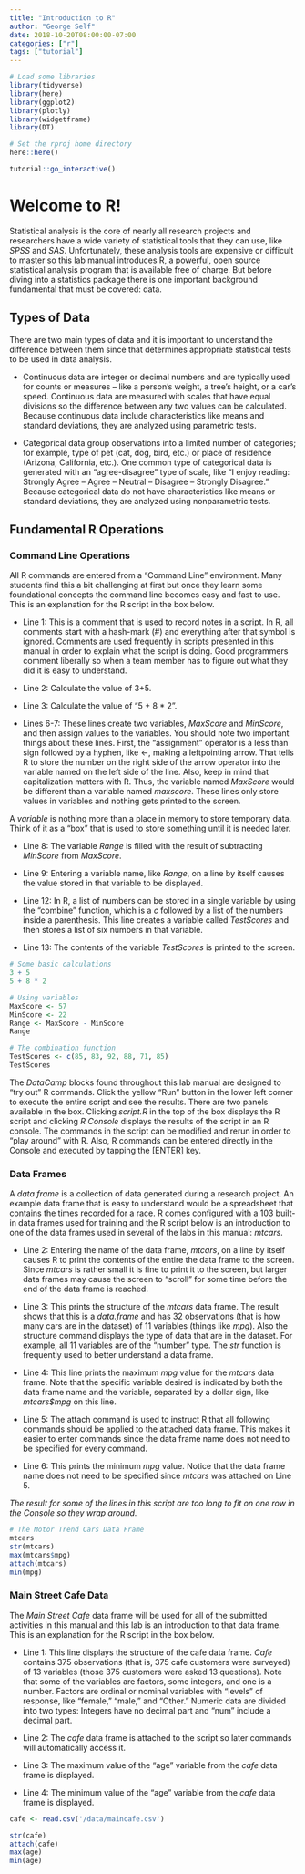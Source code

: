 ---
title: "Introduction to R"
author: "George Self"
date: 2018-10-20T08:00:00-07:00
categories: ["r"]
tags: ["tutorial"]
---

```{r setup, include=FALSE}
# Load some libraries
library(tidyverse)
library(here)
library(ggplot2)
library(plotly)
library(widgetframe)
library(DT)

# Set the rproj home directory
here::here()
```


```{r, include=FALSE}
tutorial::go_interactive()
```
# Welcome to R!

Statistical analysis is the core of nearly all research projects and researchers have a wide variety of statistical tools that they can use, like *SPSS* and *SAS*. Unfortunately, these analysis tools are expensive or difficult to master so this lab manual introduces R, a powerful, open source statistical analysis program that is available free of charge. But before diving into a statistics package there is one important background fundamental that must be covered: data.

## Types of Data

There are two main types of data and it is important to understand the difference between them since that determines appropriate statistical tests to be used in data analysis.

* Continuous data are integer or decimal numbers and are typically used for counts or measures -- like a person's weight, a tree's height, or a car's speed. Continuous data are measured with scales that have equal divisions so the difference between any two values can be calculated. Because continuous data include characteristics like means and standard deviations, they are analyzed using parametric tests.

* Categorical data group observations into a limited number of categories; for example, type of pet (cat, dog, bird, etc.) or place of residence (Arizona, California, etc.). One common type of categorical data is generated with an "agree-disagree" type of scale, like "I enjoy reading: Strongly Agree -- Agree -- Neutral -- Disagree -- Strongly Disagree." Because categorical data do not have characteristics like means or standard deviations, they are analyzed using nonparametric tests.

## Fundamental R Operations

### Command Line Operations

All R commands are entered from a "Command Line" environment. Many students find this a bit challenging at first but once they learn some foundational concepts the command line becomes easy and fast to use. This is an explanation for the R script in the box below.

* Line 1: This is a comment that is used to record notes in a script. In R, all comments start with a hash-mark (#) and everything after that symbol is ignored. Comments are used frequently in scripts presented in this manual in order to explain what the script is doing. Good programmers comment liberally so when a team member has to figure out what they did it is easy to understand.

* Line 2: Calculate the value of 3+5.

* Line 3: Calculate the value of "5 + 8 * 2".

* Lines 6-7: These lines create two variables, *MaxScore* and *MinScore*, and then assign values to the variables. You should note two important things about these lines. First, the "assignment" operator is a less than sign followed by a hyphen, like <-, making a leftpointing arrow. That tells R to store the number on the right side of the arrow operator into the variable named on the left side of the line. Also, keep in mind that capitalization matters with R. Thus, the variable named *MaxScore* would be different than a variable named *maxscore*. These lines only store values in variables and nothing gets printed to the screen.

<div class="grsnote">
A *variable* is nothing more than a place in memory to store temporary data. Think of it as a "box" that is used to store something until it is needed later.
</div>

* Line 8: The variable *Range* is filled with the result of subtracting *MinScore* from *MaxScore*.

* Line 9: Entering a variable name, like *Range*, on a line by itself causes the value stored in that variable to be displayed.

* Line 12: In R, a list of numbers can be stored in a single variable by using the "combine" function, which is a *c* followed by a list of the numbers inside a parenthesis. This line creates a variable called *TestScores* and then stores a list of six numbers in that variable.

* Line 13: The contents of the variable *TestScores* is printed to the screen.

```{r}
# Some basic calculations
3 + 5
5 + 8 * 2

# Using variables
MaxScore <- 57
MinScore <- 22
Range <- MaxScore - MinScore
Range

# The combination function
TestScores <- c(85, 83, 92, 88, 71, 85)
TestScores
```

<div class="grsnote">
The *DataCamp* blocks found throughout this lab manual are designed to "try out" R commands. Click the yellow "Run" button in the lower left corner to execute the entire script and see the results. There are two panels available in the box. Clicking *script.R* in the top of the box displays the R script and clicking *R Console* displays the results of the script in an R console. The commands in the script can be modified and rerun in order to "play around" with R. Also, R commands can be entered directly in the Console and executed by tapping the [ENTER] key.
</div>

### Data Frames

A *data frame* is a collection of data generated during a research project. An example data frame that is easy to understand would be a spreadsheet that contains the times recorded for a race. R comes configured with a 103 built-in data frames used for training and the R script below is an introduction to one of the data frames used in several of the labs in this manual: *mtcars*. 

* Line 2: Entering the name of the data frame, *mtcars*, on a line by itself causes R to print the contents of the entire the data frame to the screen. Since *mtcars* is rather small it is fine to print it to the screen, but larger data frames may cause the screen to "scroll" for some time before the end of the data frame is reached.

* Line 3: This prints the structure of the *mtcars* data frame. The result shows that this is a *data.frame* and has 32 observations (that is how many cars are in the dataset) of 11 variables (things like *mpg*). Also the structure command displays the type of data that are in the dataset. For example, all 11 variables are of the "number" type. The *str* function is frequently used to better understand a data frame.

* Line 4: This line prints the maximum *mpg* value for the *mtcars* data frame. Note that the specific variable desired is indicated by both the data frame name and the variable, separated by a dollar sign, like *mtcars$mpg* on this line.

* Line 5: The attach command is used to instruct R that all following commands should be applied to the attached data frame. This makes it easier to enter commands since the data frame name does not need to be specified for every command.

* Line 6: This prints the minimum *mpg* value. Notice that the data frame name does not need to be specified since *mtcars* was attached on Line 5.

*The result for some of the lines in this script are too long to fit on one row in the Console so they wrap around.*


```{r}
# The Motor Trend Cars Data Frame
mtcars
str(mtcars)
max(mtcars$mpg)
attach(mtcars)
min(mpg)
```

### Main Street Cafe Data

The *Main Street Cafe* data frame will be used for all of the submitted activities in this manual and this lab is an introduction to that data frame. This is an explanation for the R script in the box below.

* Line 1: This line displays the structure of the cafe data frame. *Cafe* contains 375 observations (that is, 375 cafe customers were surveyed) of 13 variables (those 375 customers were asked 13 questions). Note that some of the variables are factors, some integers, and one is a number. Factors are ordinal or nominal variables with "levels" of response, like "female," "male," and "Other." Numeric data are divided into two types: Integers have no decimal part and "num" include a decimal part.

* Line 2: The *cafe* data frame is attached to the script so later commands will automatically access it.
* Line 3: The maximum value of the "age" variable from the *cafe* data frame is displayed.
* Line 4: The minimum value of the "age" variable from the *cafe* data frame is displayed.

```{r ex="cafeData1", type="pre-exercise-code"}
cafe <- read.csv('/data/maincafe.csv')
```

```{r ex="cafeData1", type="sample-code"}
str(cafe)
attach(cafe)
max(age)
min(age)
```

